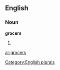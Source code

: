 
==English==

===Noun===
'''grocers'''

# {{plural of|[[grocer]]}}

[[Category:English plurals]]

[[ar:grocers]]